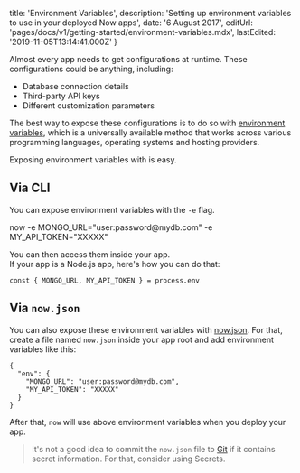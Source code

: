 

  title: 'Environment Variables',
  description:
    'Setting up environment variables to use in your deployed Now apps',
  date: '6 August 2017',
  editUrl: 'pages/docs/v1/getting-started/environment-variables.mdx',
  lastEdited: '2019-11-05T13:14:41.000Z'
}

Almost every app needs to get configurations at runtime. These configurations could be anything, including:

- Database connection details
- Third-party API keys
- Different customization parameters

The best way to expose these configurations is to do so with [environment variables](https://en.wikipedia.org/wiki/Environment_variable), which is a universally available method that works across various programming languages, operating systems and hosting providers.

Exposing environment variables with <Now color="#000"/> is easy.

## Via CLI

You can expose environment variables with the `-e` flag.

<TerminalInput>
  now -e MONGO_URL="user:password@mydb.com" -e MY_API_TOKEN="XXXXX"
</TerminalInput>

You can then access them inside your app.<br/>
If your app is a Node.js app, here's how you can do that:

```
const { MONGO_URL, MY_API_TOKEN } = process.env
```

## Via `now.json`

You can also expose these environment variables with [now.json](https://zeit.co/docs/features/configuration). For that, create a file named `now.json` inside your app root and add environment variables like this:

```
{
  "env": {
    "MONGO_URL": "user:password@mydb.com",
    "MY_API_TOKEN": "XXXXX"
  }
}
```

After that, `now` will use above environment variables when you deploy your app.

> It's not a good idea to commit the `now.json` file to [Git](https://en.wikipedia.org/wiki/Git) if it contains secret information. For that, consider using <Link href="/docs/getting-started/secrets"><Now color="#0076FF"/> Secrets</Link>.

